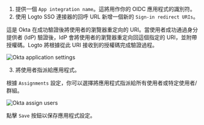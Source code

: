 1. 提供一個 `App integration name`。這將用作你的 OIDC 應用程式的識別符。
2. 使用 Logto SSO 連接器的回呼 URL 新增一個新的 `Sign-in redirect URIs`。

這是 Okta 在成功驗證後將使用者的瀏覽器重定向的 URI。當使用者成功通過身分提供者 (IdP) 驗證後，IdP 會將使用者的瀏覽器重定向回這個指定的 URI，並附帶授權碼。Logto 將根據從此 URI 接收到的授權碼完成驗證過程。

<img src="/img/assets/okta_application_settings.webp" alt="Okta application settings" />

3. 將使用者指派給應用程式。

根據 `Assignments` 設定，你可以選擇將應用程式指派給所有使用者或特定使用者/群組。

<img src="/img/assets/okta_assign_users.webp" alt="Okta assign users" />

點擊 `Save` 按鈕以保存應用程式設定。

